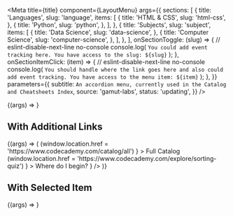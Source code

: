 

<Meta
  title={title}
  component={LayoutMenu}
  args={{
    sections: [
      {
        title: 'Languages',
        slug: 'language',
        items: [
          {
            title: 'HTML & CSS',
            slug: 'html-css',
          },
          {
            title: 'Python',
            slug: 'python',
          },
        ],
      },
      {
        title: 'Subjects',
        slug: 'subject',
        items: [
          {
            title: 'Data Science',
            slug: 'data-science',
          },
          {
            title: 'Computer Science',
            slug: 'computer-science',
          },
        ],
      },
    ],
    onSectionToggle: (slug) => {
      // eslint-disable-next-line no-console
      console.log(
        `You could add event tracking here. You have access to the slug: ${slug}`
      );
    },
    onSectionItemClick: (item) => {
      // eslint-disable-next-line no-console
      console.log(
        `You should handle where the link goes here and also could add event tracking. You have access to the menu item: ${item}`
      );
    },
  }}
  parameters={{
    subtitle: `An accordion menu, currently used in the Catalog and Cheatsheets Index`,
    source: 'gamut-labs',
    status: 'updating',
  }}
/>

<Canvas>
  <Story name="LayoutMenu">{(args) => <LayoutMenu {...args} />}</Story>
</Canvas>

<PropsTable story="LayoutMenu" />

## With Additional Links

<Canvas>
  <Story name="LayoutMenuWithAdditionalLinks">
    {(args) => (
      <LayoutMenu
        {...args}
        additionalLinks={
          <>
            <Box pb={32}>
              <Anchor
                variant="interface"
                display="block"
                onClick={() =>
                  (window.location.href =
                    'https://www.codecademy.com/catalog/all')
                }
              >
                Full Catalog
              </Anchor>
            </Box>
            <Box pb={32}>
              <Anchor
                variant="interface"
                display="block"
                onClick={() =>
                  (window.location.href =
                    'https://www.codecademy.com/explore/sorting-quiz')
                }
              >
                Where do I begin?
              </Anchor>
            </Box>
          </>
        }
      />
    )}
  </Story>
</Canvas>

## With Selected Item

<Canvas>
  <Story name="LayoutMenuWithSelectedItem">
    {(args) => <LayoutMenu {...args} selectedItem="python" />}
  </Story>
</Canvas>
